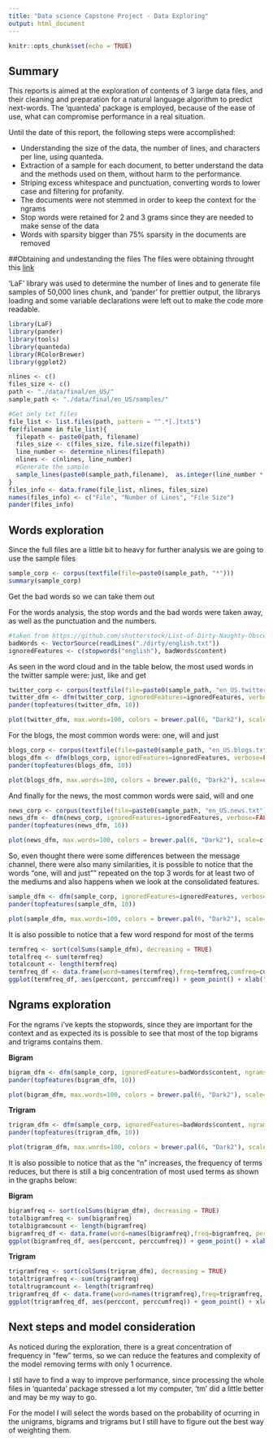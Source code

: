 ```yaml
---
title: "Data science Capstone Project - Data Exploring"
output: html_document
---
```


```r
knitr::opts_chunk$set(echo = TRUE)
```


## Summary

This reports is aimed at the exploration of contents of 3 large data files, and their cleaning and preparation for a natural language algorithm to predict next-words. The ‘quanteda’ package is employed, because of the ease of use, what can compromise performance in a real situation. 

Until the date of this report, the following steps were accomplished:

* Understanding the size of the data, the number of lines, and characters per line, using quanteda.
* Extraction of a sample for each document, to better understand the data and the methods used on them, without harm to the performance.
* Striping excess whitespace and punctuation, converting words to lower case and filtering for profanity.
* The documents were not stemmed in order to keep the context for the ngrams
* Stop words were retained for 2 and 3 grams since they are needed to make sense of the data
* Words with sparsity bigger than 75% sparsity in the documents are removed


##Obtaining and undestanding the files
The files were obtaining throught this [link](https://d396qusza40orc.cloudfront.net/dsscapstone/dataset/Coursera-SwiftKey.zip)

'LaF' library was used to determine the number of lines and to generate file samples of 50,000 lines chunk, and 'pander' for prettier output, the librarys loading and some variable declarations were left out to make the code more readable.
```r
library(LaF)
library(pander)
library(tools)
library(quanteda)
library(RColorBrewer)
library(ggplot2)

nlines <- c()
files_size <- c()
path <- "./data/final/en_US/"
sample_path <- "./data/final/en_US/samples/"
```
```r
#Get only txt files
file_list <- list.files(path, pattern = "^.*[.]txt$")
for(filename in file_list){
  filepath <- paste0(path, filename)
  files_size <- c(files_size, file.size(filepath))
  line_number <- determine_nlines(filepath)
  nlines <- c(nlines, line_number)
  #Generate the sample
  sample_lines(paste0(sample_path,filename),  as.integer(line_number * 0.1), nlines = line_number)
}
files_info <- data.frame(file_list, nlines, files_size)
names(files_info) <- c("File", "Number of Lines", "File Size")
pander(files_info)
```


## Words exploration

Since the full files are a little bit to heavy for further analysis we are going to use the sample files
```r

sample_corp <- corpus(textfile(file=paste0(sample_path, "*")))
summary(sample_corp)
```

Get the bad words so we can take them out

For the words analysis, the stop words and the bad words were taken away, as well as the punctuation and the numbers.
```r
#taken from https://github.com/shutterstock/List-of-Dirty-Naughty-Obscene-and-Otherwise-Bad-Words
badWords <- VectorSource(readLines("./dirty/english.txt"))
ignoredFeatures <- c(stopwords("english"), badWords$content)
```

As seen in the word cloud and in the table below, the most used words in the twitter sample were: just, like and get
```r
twitter_corp <- corpus(textfile(file=paste0(sample_path, "en_US.twitter.txt")))
twitter_dfm <- dfm(twitter_corp, ignoredFeatures=ignoredFeatures, verbose=FALSE)
pander(topfeatures(twitter_dfm, 10))
```
```r
plot(twitter_dfm, max.words=100, colors = brewer.pal(6, "Dark2"), scale=c(4, .2))
```

For the blogs, the most common words were: one, will and just
```r
blogs_corp <- corpus(textfile(file=paste0(sample_path, "en_US.blogs.txt")))
blogs_dfm <- dfm(blogs_corp, ignoredFeatures=ignoredFeatures, verbose=FALSE)
pander(topfeatures(blogs_dfm, 10))
```
```r
plot(blogs_dfm, max.words=100, colors = brewer.pal(6, "Dark2"), scale=c(4, .2))
```

And finally for the news, the most common words were said, will and one
```r
news_corp <- corpus(textfile(file=paste0(sample_path, "en_US.news.txt")))
news_dfm <- dfm(news_corp, ignoredFeatures=ignoredFeatures, verbose=FALSE)
pander(topfeatures(news_dfm, 10))
```
```r
plot(news_dfm, max.words=100, colors = brewer.pal(6, "Dark2"), scale=c(4, .2))
```

So, even thought there were some differences between the message channel, there were also many similarities, it is possible to notice that the words "one, will and just"" repeated on the top 3 words for at least two of the mediums and also happens when we look at the consolidated features.
```r
sample_dfm <- dfm(sample_corp, ignoredFeatures=ignoredFeatures, verbose=FALSE)
pander(topfeatures(sample_dfm, 10))
```
```r
plot(sample_dfm, max.words=100, colors = brewer.pal(6, "Dark2"), scale=c(4, .2))
```

It is also possible to notice that a few word respond for most of the terms
```r
termfreq <- sort(colSums(sample_dfm), decreasing = TRUE)
totalfreq <- sum(termfreq)
totalcount <- length(termfreq)
termfreq_df <- data.frame(word=names(termfreq),freq=termfreq,cumfreq=cumsum(termfreq), perccumfreq=cumsum(termfreq)/totalfreq, rank=seq_along(termfreq), perccont=seq_along(termfreq)/totalcount)
ggplot(termfreq_df, aes(perccont, perccumfreq)) + geom_point() + xlab("Cumulative word count") + ylab("Cumulative word frequency")
```


## Ngrams exploration

For the ngrams i've kepts the stopwords, since they are important for the context and as expected its is possible to see that most of the top bigrams and trigrams contains them.

**Bigram**
```r
bigram_dfm <- dfm(sample_corp, ignoredFeatures=badWords$content, ngrams=2, verbose=FALSE)
pander(topfeatures(bigram_dfm, 10))
```
```r
plot(bigram_dfm, max.words=100, colors = brewer.pal(6, "Dark2"), scale=c(4, .2))
```

**Trigram**
```r
trigram_dfm <- dfm(sample_corp, ignoredFeatures=badWords$content, ngrams=3, verbose=FALSE)
pander(topfeatures(trigram_dfm, 10))
```
```r
plot(trigram_dfm, max.words=100, colors = brewer.pal(6, "Dark2"), scale=c(4, .2))
```

It is also possible to notice that as the "n" increases, the frequency of terms reduces, but there is still a big concentration of most used terms as shown in the graphs below:

**Bigram**
```r
bigramfreq <- sort(colSums(bigram_dfm), decreasing = TRUE)
totalbigramfreq <- sum(bigramfreq)
totalbigramcount <- length(bigramfreq)
bigramfreq_df <- data.frame(word=names(bigramfreq),freq=bigramfreq, perccumfreq=cumsum(bigramfreq)/totalbigramfreq, perccont=seq_along(bigramfreq)/totalbigramcount)
ggplot(bigramfreq_df, aes(perccont, perccumfreq)) + geom_point() + xlab("Cumulative terms count") + ylab("Cumulative terms frequency")
```

**Trigram**
```r
trigramfreq <- sort(colSums(trigram_dfm), decreasing = TRUE)
totaltrigramfreq <- sum(trigramfreq)
totaltrugramcount <- length(trigramfreq)
trigramfreq_df <- data.frame(word=names(trigramfreq),freq=trigramfreq, perccumfreq=cumsum(trigramfreq)/totaltrigramfreq, perccont=seq_along(trigramfreq)/totaltrugramcount)
ggplot(trigramfreq_df, aes(perccont, perccumfreq)) + geom_point() + xlab("Cumulative terms count") + ylab("Cumulative terms frequency")
```


## Next steps and model consideration

As noticed during the exploration, there is a great concentration of frequency in "few" terms, so we can reduce the features and complexity of the model removing terms with only 1 ocurrence.

I stil have to find a way to improve performance, since processing the whole files in 'quanteda' package stressed a lot my computer, 'tm' did a little better and may be my way to go.

For the model I will select the words based on the probability of ocurring in the unigrams, bigrams and trigrams but I still have to figure out the best way of weighting them. 